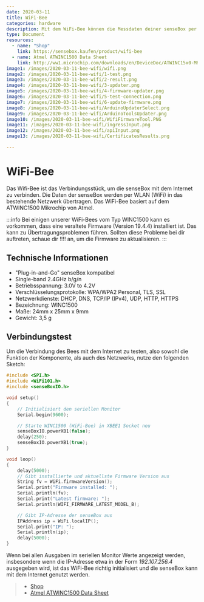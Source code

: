 ```yaml
---
date: 2020-03-11
title: WiFi-Bee
categories: hardware
description: Mit dem WiFi-Bee können die Messdaten deiner senseBox per WLAN übertragen werden.
type: Document
resources:
  - name: "Shop"
    link: https://sensebox.kaufen/product/wifi-bee
  - name: Atmel ATWINC1500 Data Sheet
    link: http://ww1.microchip.com/downloads/en/DeviceDoc/ATWINC15x0-MR210xB-IEEE-802.11-b-g-n-SmartConnect-IoT-Module-Data-Sheet-DS70005304C.pdf
image1: /images/2020-03-11-bee-wifi/wifi.png
image2: /images/2020-03-11-bee-wifi/1-test.png 
image3: /images/2020-03-11-bee-wifi/2-result.png 
image4: /images/2020-03-11-bee-wifi/3-updater.png 
image5: /images/2020-03-11-bee-wifi/4-firmware-updater.png 
image6: /images/2020-03-11-bee-wifi/5-test-connection.png 
image7: /images/2020-03-11-bee-wifi/6-update-firmware.png    
image8: /images/2020-03-11-bee-wifi/ArduinoUpdaterSelect.png     
image9: /images/2020-03-11-bee-wifi/ArduinoToolsUpdater.png     
image10: /images/2020-03-11-bee-wifi/WifiFirmwareTool.PNG     
image11: /images/2020-03-11-bee-wifi/ingressInput.png     
image12: /images/2020-03-11-bee-wifi/apiInput.png     
image13: /images/2020-03-11-bee-wifi/CertificatesResults.png     

---
```



# WiFi-Bee

Das Wifi-Bee ist das Verbindungsstück, um die senseBox mit dem Internet zu verbinden. Die Daten der senseBox werden per WLAN (WiFi) in das bestehende Netzwerk übertragen. Das WiFi-Bee basiert auf dem ATWINC1500 Mikrochip von Atmel.


<ImageWithText src={wifiBee} alt="SD Modul" title="WiFi Bee"/> 

:::info
Bei einigen unserer WiFi-Bees vom Typ WINC1500 kann es vorkommen, dass eine veraltete Firmware (Version 19.4.4) installiert ist. Das kann zu Übertragungsproblemen führen. Sollten diese Probleme bei dir auftreten, schaue dir !!!! an, um die Firmware zu aktualisieren.
:::

## Technische Informationen

* "Plug-in-and-Go" senseBox kompatibel
* Single-band 2.4GHz b/g/n
* Betriebsspannung: 3.0V to 4.2V
* Verschlüsselungsprotokolle: WPA/WPA2 Personal, TLS, SSL
* Netzwerkdienste: DHCP, DNS, TCP/IP (IPv4), UDP, HTTP, HTTPS
* Bezeichnung: WINC1500
* Maße: 24mm x 25mm x 9mm
* Gewicht: 3,5 g

## Verbindungstest

Um die Verbindung des Bees mit dem Internet zu testen, also sowohl die Funktion der Komponente, als auch des Netzwerks, nutze den folgenden Sketch:

```cpp
#include <SPI.h>
#include <WiFi101.h>
#include <senseBoxIO.h>

void setup()
{
    // Initialisiert den seriellen Monitor
    Serial.begin(9600);

    // Starte WINC1500 (WiFi-Bee) in XBEE1 Socket neu
    senseBoxIO.powerXB1(false);
    delay(250);
    senseBoxIO.powerXB1(true);
}

void loop()
{
    delay(5000);
    // Gibt installierte und aktuellste Firmware Version aus
    String fv = WiFi.firmwareVersion();
    Serial.print("Firmware installed: ");
    Serial.println(fv);
    Serial.print("Latest firmware: ");
    Serial.println(WIFI_FIRMWARE_LATEST_MODEL_B);

    // Gibt IP-Adresse der senseBox aus
    IPAddress ip = WiFi.localIP();
    Serial.print("IP: ");
    Serial.println(ip);
    delay(5000);
}
```

Wenn bei allen Ausgaben im seriellen Monitor Werte angezeigt werden, insbesondere wenn die IP-Adresse etwa in der Form _192.107.256.4_ ausgegeben wird, ist das WiFi-Bee richtig initialisiert und die senseBox kann mit dem Internet genutzt werden.


> - [Shop](https://sensebox.kaufen/product/wifi-bee)
> - [Atmel ATWINC1500 Data Sheet](http://ww1.microchip.com/downloads/en/DeviceDoc/ATWINC15x0-MR210xB-IEEE-802.11-b-g-n-SmartConnect-IoT-Module-Data-Sheet-DS70005304C.pdf)
